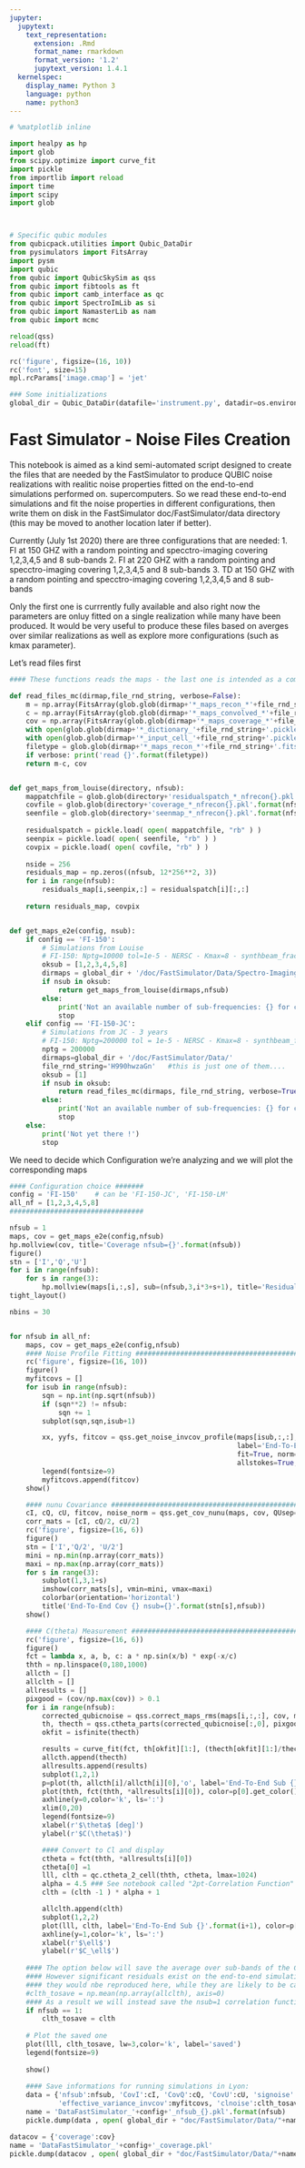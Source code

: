 ```yaml
---
jupyter:
  jupytext:
    text_representation:
      extension: .Rmd
      format_name: rmarkdown
      format_version: '1.2'
      jupytext_version: 1.4.1
  kernelspec:
    display_name: Python 3
    language: python
    name: python3
---
```


```python
# %matplotlib inline

import healpy as hp
import glob
from scipy.optimize import curve_fit
import pickle
from importlib import reload
import time
import scipy
import glob



# Specific qubic modules
from qubicpack.utilities import Qubic_DataDir
from pysimulators import FitsArray
import pysm
import qubic
from qubic import QubicSkySim as qss
from qubic import fibtools as ft
from qubic import camb_interface as qc
from qubic import SpectroImLib as si
from qubic import NamasterLib as nam
from qubic import mcmc

reload(qss)
reload(ft)

rc('figure', figsize=(16, 10))
rc('font', size=15)
mpl.rcParams['image.cmap'] = 'jet'

### Some initializations
global_dir = Qubic_DataDir(datafile='instrument.py', datadir=os.environ['QUBIC_DATADIR'])
```

# Fast Simulator - Noise Files Creation
This notebook is aimed as a kind semi-automated script designed to create the files that are needed by the FastSimulator to produce QUBIC noise realizations with realitic noise properties fitted on the end-to-end simulations performed on. supercomputers. So we read these end-to-end simulations and fit the noise properties in different configurations, then write them on disk in the FastSimulator doc/FastSimulator/data directory (this may be moved to another location later if better).

Currently (July 1st 2020) there are three configurations that are needed:
1. FI at 150 GHZ with a random pointing and specctro-imaging covering 1,2,3,4,5 and 8 sub-bands
2. FI at 220 GHZ with a random pointing and specctro-imaging covering 1,2,3,4,5 and 8 sub-bands
3. TD at 150 GHZ with a random pointing and specctro-imaging covering 1,2,3,4,5 and 8 sub-bands

Only the first one is currrently fully available and also right now the parameters are onluy fitted on a single realization while many have been produced. It would be very useful to produce these files based on averges over similar realizations as well as explore more configurations (such as kmax parameter).

Let's read files first

```python
#### These functions reads the maps - the last one is intended as a common wrapper

def read_files_mc(dirmap,file_rnd_string, verbose=False):
    m = np.array(FitsArray(glob.glob(dirmap+'*_maps_recon_*'+file_rnd_string+'.fits')[0]))
    c = np.array(FitsArray(glob.glob(dirmap+'*_maps_convolved_*'+file_rnd_string+'.fits')[0]))
    cov = np.array(FitsArray(glob.glob(dirmap+'*_maps_coverage_*'+file_rnd_string+'.fits')[0]))
    with open(glob.glob(dirmap+'*_dictionary_'+file_rnd_string+'.pickle')[0], 'rb') as handle: d = pickle.load(handle)
    with open(glob.glob(dirmap+'*_input_cell_'+file_rnd_string+'.pickle')[0], 'rb') as handle: icl = pickle.load(handle)
    filetype = glob.glob(dirmap+'*_maps_recon_*'+file_rnd_string+'.fits')[0].split('/')[-1]
    if verbose: print('read {}'.format(filetype))
    return m-c, cov


def get_maps_from_louise(directory, nfsub):
    mappatchfile = glob.glob(directory+'residualspatch_*_nfrecon{}.pkl'.format(nfsub))[0]
    covfile = glob.glob(directory+'coverage_*_nfrecon{}.pkl'.format(nfsub))[0]
    seenfile = glob.glob(directory+'seenmap_*_nfrecon{}.pkl'.format(nfsub))[0]
    
    residualspatch = pickle.load( open( mappatchfile, "rb" ) )
    seenpix = pickle.load( open( seenfile, "rb" ) )
    covpix = pickle.load( open( covfile, "rb" ) )
    
    nside = 256
    residuals_map = np.zeros((nfsub, 12*256**2, 3))
    for i in range(nfsub):
        residuals_map[i,seenpix,:] = residualspatch[i][:,:]
    
    return residuals_map, covpix


def get_maps_e2e(config, nsub):
    if config == 'FI-150':
        # Simulations from Louise
        # FI-150: Nptg=10000 tol=1e-5 - NERSC - Kmax=8 - synthbeam_frac = 0.99 - nsub = [1,2,3,4,5,8]
        oksub = [1,2,3,4,5,8]
        dirmaps = global_dir + '/doc/FastSimulator/Data/Spectro-Imaging-Louise/'
        if nsub in oksub:
            return get_maps_from_louise(dirmaps,nfsub)
        else:
            print('Not an available number of sub-frequencies: {} for config: {}'.format(nsub, config))
            stop
    elif config == 'FI-150-JC':
        # Simulations from JC - 3 years
        # FI-150: Nptg=200000 tol = 1e-5 - NERSC - Kmax=8 - synthbeam_frac = 0.99 - nsub = [1] :-(
        nptg = 200000
        dirmaps=global_dir + '/doc/FastSimulator/Data/'
        file_rnd_string='H990hwzaGn'   #this is just one of them....
        oksub = [1]
        if nsub in oksub:
            return read_files_mc(dirmaps, file_rnd_string, verbose=True)
        else:
            print('Not an available number of sub-frequencies: {} for config: {}'.format(nsub, config))
            stop
    else:
        print('Not yet there !')
        stop
```

We need to decide which Configuration we're analyzing and we will plot the corresponding maps

```python
#### Configuration choice #######
config = 'FI-150'    # can be 'FI-150-JC', 'FI-150-LM'
all_nf = [1,2,3,4,5,8]
#################################

nfsub = 1
maps, cov = get_maps_e2e(config,nfsub)
hp.mollview(cov, title='Coverage nfsub={}'.format(nfsub))
figure()
stn = ['I','Q','U']
for i in range(nfsub):
    for s in range(3):
        hp.mollview(maps[i,:,s], sub=(nfsub,3,i*3+s+1), title='Residuals {} {}/{}'.format(stn[s],i+1,nfsub))
tight_layout()


```

```python
nbins = 30


for nfsub in all_nf:
    maps, cov = get_maps_e2e(config,nfsub)
    #### Noise Profile Fitting ###########################################################################
    rc('figure', figsize=(16, 10))
    figure()
    myfitcovs = []
    for isub in range(nfsub):
        sqn = np.int(np.sqrt(nfsub))
        if (sqn**2) != nfsub:
            sqn += 1
        subplot(sqn,sqn,isub+1)

        xx, yyfs, fitcov = qss.get_noise_invcov_profile(maps[isub,:,:], cov, QUsep=True, nbins=nbins,
                                                        label='End-To-End sub={}/{}'.format(isub+1,nfsub), 
                                                        fit=True, norm=False,
                                                        allstokes=True, doplot=True)
        legend(fontsize=9)
        myfitcovs.append(fitcov)
    show()

    #### nunu Covariance #################################################################################
    cI, cQ, cU, fitcov, noise_norm = qss.get_cov_nunu(maps, cov, QUsep=True)
    corr_mats = [cI, cQ/2, cU/2]
    rc('figure', figsize=(16, 6))
    figure()
    stn = ['I','Q/2', 'U/2']
    mini = np.min(np.array(corr_mats))
    maxi = np.max(np.array(corr_mats))
    for s in range(3):
        subplot(1,3,1+s)
        imshow(corr_mats[s], vmin=mini, vmax=maxi)
        colorbar(orientation='horizontal')
        title('End-To-End Cov {} nsub={}'.format(stn[s],nfsub))
    show()

    #### C(theta) Measurement ############################################################################
    rc('figure', figsize=(16, 6))
    figure()
    fct = lambda x, a, b, c: a * np.sin(x/b) * exp(-x/c)
    thth = np.linspace(0,180,1000)
    allcth = []
    allclth = []
    allresults = []
    pixgood = (cov/np.max(cov)) > 0.1 
    for i in range(nfsub):
        corrected_qubicnoise = qss.correct_maps_rms(maps[i,:,:], cov, myfitcovs[i])
        th, thecth = qss.ctheta_parts(corrected_qubicnoise[:,0], pixgood, 0, 20, 20, nsplit=5, degrade_init=128, verbose=False)
        okfit = isfinite(thecth)

        results = curve_fit(fct, th[okfit][1:], (thecth[okfit][1:]/thecth[0]),maxfev=100000, ftol=1e-7, p0=[0,1,1])
        allcth.append(thecth)
        allresults.append(results)
        subplot(1,2,1)
        p=plot(th, allcth[i]/allcth[i][0],'o', label='End-To-End Sub {}'.format(i+1))
        plot(thth, fct(thth, *allresults[i][0]), color=p[0].get_color())
        axhline(y=0,color='k', ls=':')
        xlim(0,20)
        legend(fontsize=9)
        xlabel(r'$\theta$ [deg]')
        ylabel(r'$C(\theta$)')

        #### Convert to Cl and display
        ctheta = fct(thth, *allresults[i][0])
        ctheta[0] =1
        lll, clth = qc.ctheta_2_cell(thth, ctheta, lmax=1024)
        alpha = 4.5 ### See notebook called "2pt-Correlation Function" for an empirical explanation of alpha
        clth = (clth -1 ) * alpha + 1

        allclth.append(clth)
        subplot(1,2,2)
        plot(lll, clth, label='End-To-End Sub {}'.format(i+1), color=p[0].get_color())
        axhline(y=1,color='k', ls=':')
        xlabel(r'$\ell$')
        ylabel(r'$C_\ell$')
    
    #### The option below will save the average over sub-bands of the Clth
    #### However significant residuals exist on the end-to-end simulations as of today, and
    #### they would nbe reproduced here, while they are likely to be caused by some issue
    #clth_tosave = np.mean(np.array(allclth), axis=0)
    #### As a result we will instead save the nsub=1 correlation function
    if nfsub == 1:
        clth_tosave = clth
        
    # Plot the saved one
    plot(lll, clth_tosave, lw=3,color='k', label='saved')
    legend(fontsize=9)
    
    show()    
    
    #### Save informations for running simulations in Lyon:
    data = {'nfsub':nfsub, 'CovI':cI, 'CovQ':cQ, 'CovU':cU, 'signoise':75.,
            'effective_variance_invcov':myfitcovs, 'clnoise':clth_tosave}
    name = 'DataFastSimulator_'+config+'_nfsub_{}.pkl'.format(nfsub)
    pickle.dump(data , open( global_dir + "doc/FastSimulator/Data/"+name, "wb" ) )

datacov = {'coverage':cov}
name = 'DataFastSimulator_'+config+'_coverage.pkl'
pickle.dump(datacov , open( global_dir + "doc/FastSimulator/Data/"+name, "wb" ) )



 

```

```python

```

```python

```
